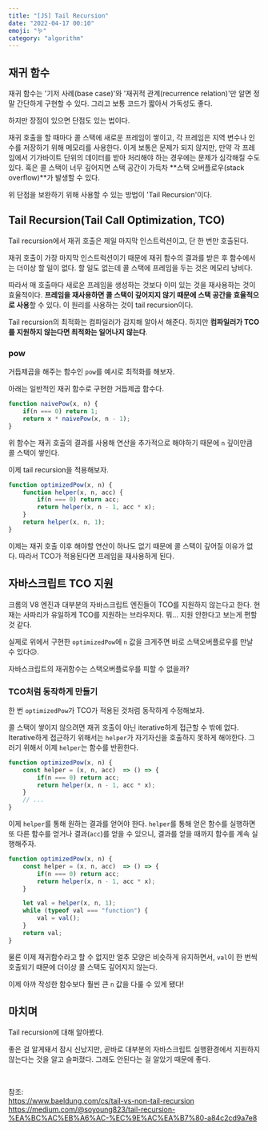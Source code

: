 ```yaml
---
title: "[JS] Tail Recursion"
date: "2022-04-17 00:10"
emoji: "🪱"
category: "algorithm"
---
```

## 재귀 함수
재귀 함수는 '기저 사례(base case)'와 '재귀적 관계(recurrence relation)'만 알면 정말 간단하게 구현할 수 있다.
그리고 보통 코드가 짧아서 가독성도 좋다.

하지만 장점이 있으면 단점도 있는 법이다.

재귀 호출을 할 때마다 콜 스택에 새로운 프레임이 쌓이고, 각 프레임은 지역 변수나 인수를 저장하기 위해 메모리를 사용한다.
이게 보통은 문제가 되지 않지만, 만약 각 프레임에서 기가바이트 단위의 데이터를 받아 처리해야 하는 경우에는 문제가 심각해질 수도 있다.
혹은 콜 스택이 너무 깊어지면 스택 공간이 가득차 **스택 오버플로우(stack overflow)**가 발생할 수 있다.

위 단점을 보완하기 위해 사용할 수 있는 방법이 'Tail Recursion'이다.

## Tail Recursion(Tail Call Optimization, TCO)
Tail recursion에서 재귀 호출은 제일 마지막 인스트럭션이고, 단 한 번만 호출된다.

재귀 호출이 가장 마지막 인스트럭션이기 때문에 재귀 함수의 결과를 받은 후 함수에서는 더이상 할 일이 없다. 
할 일도 없는데 콜 스택에 프레임을 두는 것은 메모리 낭비다.

따라서 매 호출마다 새로운 프레임을 생성하는 것보다 이미 있는 것을 재사용하는 것이 효율적이다.
**프레임을 재사용하면 콜 스택이 깊어지지 않기 때문에 스택 공간을 효율적으로 사용**할 수 있다.
이 원리를 사용하는 것이 tail recursion이다.

Tail recursion의 최적화는 컴파일러가 감지해 알아서 해준다.
하지만 **컴파일러가 TCO를 지원하지 않는다면 최적화는 일어나지 않는다**.

### pow
거듭제곱을 해주는 함수인 `pow`를 예시로 최적화를 해보자.

아래는 일반적인 재귀 함수로 구현한 거듭제곱 함수다.
```js
function naivePow(x, n) {
    if(n === 0) return 1;
    return x * naivePow(x, n - 1);
}
```
위 함수는 재귀 호출의 결과를 사용해 연산을 추가적으로 해야하기 때문에 `n` 깊이만큼 콜 스택이 쌓인다.

이제 tail recursion을 적용해보자.
```js
function optimizedPow(x, n) {
    function helper(x, n, acc) {
        if(n === 0) return acc;
        return helper(x, n - 1, acc * x);
    }
    return helper(x, n, 1);
}
```
이제는 재귀 호출 이후 해야할 연산이 하나도 없기 때문에 콜 스택이 깊어질 이유가 없다.
따라서 TCO가 적용된다면 프레임을 재사용하게 된다.

## 자바스크립트 TCO 지원
크롬의 V8 엔진과 대부분의 자바스크립트 엔진들이 TCO를 지원하지 않는다고 한다.
현재는 사파리가 유일하게 TCO를 지원하는 브라우저다. 뭐... 지원 안한다고 보는게 편할 것 같다.

실제로 위에서 구현한 `optimizedPow`에 `n` 값을 크게주면 바로 스택오버플로우를 만날 수 있다😥.

자바스크립트의 재귀함수는 스택오버플로우를 피할 수 없을까?

### TCO처럼 동작하게 만들기
한 번 `optimizedPow`가 TCO가 적용된 것처럼 동작하게 수정해보자.

콜 스택이 쌓이지 않으려면 재귀 호출이 아닌 iterative하게 접근할 수 밖에 없다.
Iterative하게 접근하기 위해서는 `helper`가 자기자신을 호출하지 못하게 해야한다.
그러기 위해서 이제 `helper`는 함수를 반환한다.

```js
function optimizedPow(x, n) {
    const helper = (x, n, acc)  => () => {
        if(n === 0) return acc;
        return helper(x, n - 1, acc * x);
    }
    // ...
}
```

이제 `helper`를 통해 원하는 결과를 얻어야 한다.
`helper`를 통해 얻은 함수를 실행하면 또 다른 함수를 얻거나 결과(`acc`)를 얻을 수 있으니, 결과를 얻을 때까지 함수를 계속 실행해주자.

```js
function optimizedPow(x, n) {
    const helper = (x, n, acc)  => () => {
        if(n === 0) return acc;
        return helper(x, n - 1, acc * x);
    }

    let val = helper(x, n, 1);
    while (typeof val === "function") {
        val = val();
    }
    return val;
}
```
물론 이제 재귀함수라고 할 수 없지만 얼추 모양은 비슷하게 유지하면서, `val`이 한 번씩 호출되기 때문에 더이상 콜 스택도 깊어지지 않는다.

이제 아까 작성한 함수보다 훨씬 큰 `n` 값을 다룰 수 있게 됐다!

## 마치며
Tail recursion에 대해 알아봤다.

좋은 걸 알게돼서 잠시 신났지만, 곧바로 대부분의 자바스크립트 실행환경에서 지원하지 않는다는 것을 알고 슬퍼졌다.
그래도 안된다는 걸 알았기 때문에 좋다.


<br/>

참조:  
<https://www.baeldung.com/cs/tail-vs-non-tail-recursion>  
<https://medium.com/@soyoung823/tail-recursion-%EA%BC%AC%EB%A6%AC-%EC%9E%AC%EA%B7%80-a84c2cd9a7e8>